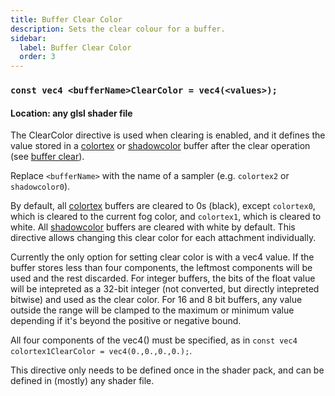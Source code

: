 ```yaml
---
title: Buffer Clear Color
description: Sets the clear colour for a buffer.
sidebar:
  label: Buffer Clear Color
  order: 3
---
```


### `const vec4 <bufferName>ClearColor = vec4(<values>);`


#### Location: any glsl shader file

The ClearColor directive is used when clearing is enabled, and it defines the value stored in a [colortex](/reference/buffers/colortex) or [shadowcolor](/reference/buffers/shadowcolor) buffer after the clear operation (see [buffer clear](/reference/constants/buffer_clear)).

Replace `<bufferName>` with the name of a sampler (e.g. `colortex2` or `shadowcolor0`).

By default, all [colortex](/reference/buffers/colortex) buffers are cleared to 0s (black), except `colortex0`, which is cleared to the current fog color, and `colortex1`, which is cleared to white. All [shadowcolor](/reference/buffers/shadowcolor) buffers are cleared with white by default. This directive allows changing this clear color for each attachment individually.

Currently the only option for setting clear color is with a vec4 value. If the buffer stores less than four components, the leftmost components will be used and the rest discarded. For integer buffers, the bits of the float value will be intepreted as a 32-bit integer (not converted, but directly intepreted bitwise) and used as the clear color. For 16 and 8 bit buffers, any value outside the range will be clamped to the maximum or minimum value depending if it's beyond the positive or negative bound.

All four components of the vec4() must be specified, as in `const vec4 colortex1ClearColor = vec4(0.,0.,0.,0.);`.

This directive only needs to be defined once in the shader pack, and can be defined in (mostly) any shader file.
